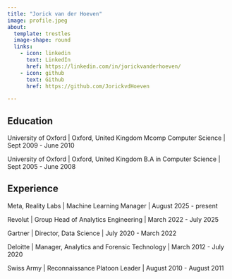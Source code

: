 ```yaml
---
title: "Jorick van der Hoeven"
image: profile.jpeg
about:
  template: trestles
  image-shape: round
  links:
    - icon: linkedin
      text: LinkedIn
      href: https://linkedin.com/in/jorickvanderhoeven/
    - icon: github
      text: Github
      href: https://github.com/JorickvdHoeven

---
```





## Education

University of Oxford | Oxford, United Kingdom
Mcomp Computer Science | Sept 2009 - June 2010

University of Oxford | Oxford, United Kingdom
B.A in Computer Science | Sept 2005 - June 2008


## Experience

Meta, Reality Labs | Machine Learning Manager | August 2025 - present

Revolut | Group Head of Analytics Engineering | March 2022 - July 2025

Gartner | Director, Data Science | July 2020 - March 2022

Deloitte | Manager, Analytics and Forensic Technology | March 2012 - July 2020

Swiss Army | Reconnaissance Platoon Leader | August 2010 - August 2011